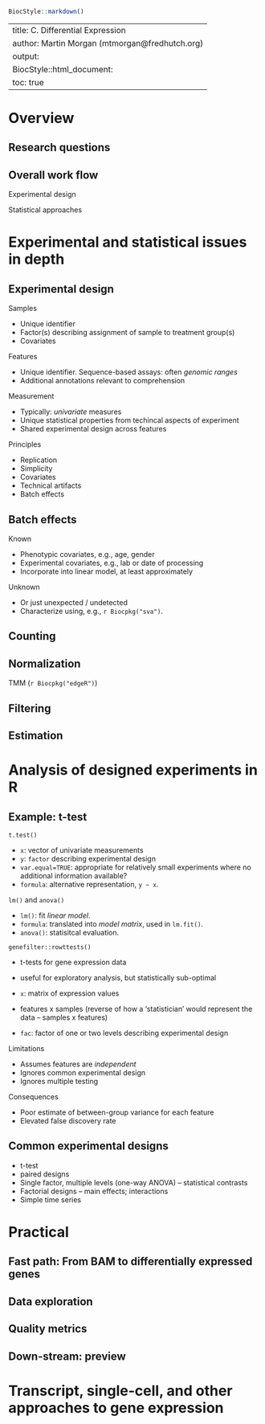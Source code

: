 <!--
%% \VignetteTitle{C. Differential Expression}
%% \VignetteEngine{knitr::rmarkdown}
-->

```r
BiocStyle::markdown()
```

---
title: C. Differential Expression
author: Martin Morgan (mtmorgan@fredhutch.org)
output:
  BiocStyle::html_document:
    toc: true
---

# Overview

## Research questions

## Overall work flow

Experimental design

Statistical approaches

# Experimental and statistical issues in depth

## Experimental design

Samples

- Unique identifier
- Factor(s) describing assignment of sample to treatment group(s)
- Covariates

Features

- Unique identifier. Sequence-based assays: often _genomic ranges_
- Additional annotations relevant to comprehension

Measurement

- Typically: _univariate_ measures
- Unique statistical properties from techincal aspects of experiment
- Shared experimental design across features

Principles

- Replication
- Simplicity
- Covariates
- Technical artifacts
- Batch effects

## Batch effects

Known

- Phenotypic covariates, e.g., age, gender
- Experimental covariates, e.g., lab or date of processing
- Incorporate into linear model, at least approximately

Unknown

- Or just unexpected / undetected
- Characterize using, e.g., `r Biocpkg("sva")`.

## Counting

## Normalization

TMM (`r Biocpkg("edgeR")`)

## Filtering

## Estimation

# Analysis of designed experiments in R

## Example: t-test

`t.test()`

- `x`: vector of univariate measurements
- `y`: `factor` describing experimental design
- `var.equal=TRUE`: appropriate for relatively small experiments where
  no additional information available?
- `formula`: alternative representation, `y ~ x`.

`lm()` and `anova()`

- `lm()`: fit _linear model_.
- `formula`: translated into _model matrix_, used in `lm.fit()`.
- `anova()`: statisitcal evaluation.

`genefilter::rowttests()`

- t-tests for gene expression data
- useful for exploratory analysis, but statistically sub-optimal
- `x`: matrix of expression values
- features x samples (reverse of how a 'statistician' would
  represent the data -- samples x features)

- `fac`: factor of one or two levels describing experimental design

Limitations

- Assumes features are _independent_
- Ignores common experimental design
- Ignores multiple testing

Consequences

- Poor estimate of between-group variance for each feature
- Elevated false discovery rate

## Common experimental designs

- t-test
- paired designs
- Single factor, multiple levels (one-way ANOVA) -- statistical
  contrasts
- Factorial designs -- main effects; interactions
- Simple time series

# Practical 

## Fast path: From BAM to differentially expressed genes

## Data exploration

## Quality metrics

## Down-stream: preview

# Transcript, single-cell, and other approaches to gene expression
